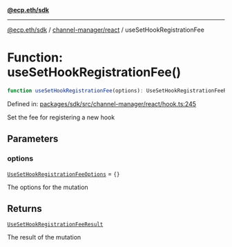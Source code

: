[**@ecp.eth/sdk**](../../../index.mdx)

***

[@ecp.eth/sdk](/sdk-reference/index.mdx) / [channel-manager/react](/sdk-reference/channel-manager/react/index.mdx) / useSetHookRegistrationFee

# Function: useSetHookRegistrationFee()

```ts
function useSetHookRegistrationFee(options): UseSetHookRegistrationFeeResult;
```

Defined in: [packages/sdk/src/channel-manager/react/hook.ts:245](https://github.com/ecp-eth/comments-monorepo/blob/main/packages/sdk/src/channel-manager/react/hook.ts#L245)

Set the fee for registering a new hook

## Parameters

### options

[`UseSetHookRegistrationFeeOptions`](/sdk-reference/channel-manager/react/type-aliases/UseSetHookRegistrationFeeOptions.mdx) = `{}`

The options for the mutation

## Returns

[`UseSetHookRegistrationFeeResult`](/sdk-reference/channel-manager/react/type-aliases/UseSetHookRegistrationFeeResult.mdx)

The result of the mutation
